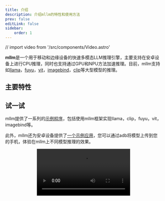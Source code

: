 ```yaml
---
title: 介绍
description: 介绍mllm的特性和使用方法
prev: false
editLink: false
sidebar:
    order: 1
---
```

// import video from '/src/components/Video.astro'

**mllm**是一个用于移动和边缘设备的快速多模态LLM推理引擎，主要支持在安卓设备上进行CPU推理，同时也支持通过GPU和NPU方法加速推理。目前，mllm支持如<ins>llama</ins>，<ins>fuyu</ins>，<ins>vit</ins>，<ins>imagebind</ins>，<ins>clip</ins>等大型模型的推理。

## 主要特性


## 试一试
mllm提供了一系列的[示例程序](https://github.com/UbiquitousLearning/mllm/examples)，包括使用mllm框架实现llama，clip，fuyu，vit，imagebind等。

此外，mllm还为安卓设备提供了[一个示例应用](https://github.com/UbiquitousLearning/mllm/android)，您可以通过adb将模型上传到您的手机，体验在mllm上不同模型推理的效果。

<center><video src="https://ubiquitouslearning.github.io/mllm_website/demo-full.mp4" autoplay loop style="max-width:80%;max-height:600px;"></video></center>
